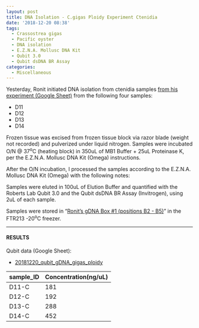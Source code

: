 ```yaml
---
layout: post
title: DNA Isolation - C.gigas Ploidy Experiment Ctenidia
date: '2018-12-20 08:38'
tags:
  - Crassostrea gigas
  - Pacific oyster
  - DNA isolation
  - E.Z.N.A. Mollusc DNA Kit
  - Qubit 3.0
  - Qubit dsDNA BR Assay
categories:
  - Miscellaneous
---
```

Yesterday, Ronit initiated DNA isolation from ctenidia samples [from his experiment (Google Sheet)](https://docs.google.com/spreadsheets/d/17mv8gMbmaldggA8Zf0RwBeNF_O4faY8dJFg31XO63K4/edit?usp=sharing) from the following four samples:

- D11
- D12
- D13
- D14

Frozen tissue was excised from frozen tissue block via razor blade (weight not recorded) and pulverized under liquid nitrogen. Samples were incubated O/N @ 37<sup>o</sup>C (heating block) in 350uL of MB1 Buffer + 25uL Proteinase K, per the E.Z.N.A. Mollusc DNA Kit (Omega) instructions.

After the O/N incubation, I processed the samples according to the E.Z.N.A. Mollusc DNA Kit (Omega) with the following notes:



Samples were eluted in 100uL of Elution Buffer and quantified with the Roberts Lab Qubit 3.0 and the Qubit dsDNA BR Assay (Invitrogen), using 2uL of each sample.

Samples were stored in "[Ronit's gDNA Box #1 (positions B2 - B5)](https://docs.google.com/spreadsheets/d/1Gp91BJ5g2W6c4r8UhGVc2UhQGdCHju72aZswpR-Qxpc/edit?usp=sharing)"  in the FTR213 -20<sup>o</sup>C freezer.

---

#### RESULTS

Qubit data (Google Sheet):

- [20181220_qubit_gDNA_gigas_ploidy](https://docs.google.com/spreadsheets/d/1KFkA9hL217watfnJoC3DNq9R9OPm7n_Az3vRG8WLWdY/edit?usp=sharing)



| sample_ID | Concentration(ng/uL) |
|-----------|----------------------|
| D11-C     | 181                  |
| D12-C     | 192                  |
| D13-C     | 288                  |
| D14-C     | 452                  |
